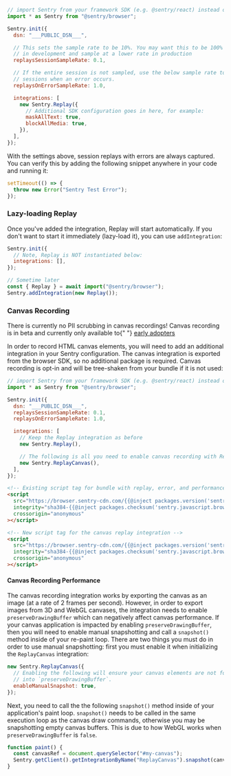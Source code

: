 ```javascript
// import Sentry from your framework SDK (e.g. @sentry/react) instead of @sentry/browser
import * as Sentry from "@sentry/browser";

Sentry.init({
  dsn: "___PUBLIC_DSN___",

  // This sets the sample rate to be 10%. You may want this to be 100% while
  // in development and sample at a lower rate in production
  replaysSessionSampleRate: 0.1,

  // If the entire session is not sampled, use the below sample rate to sample
  // sessions when an error occurs.
  replaysOnErrorSampleRate: 1.0,

  integrations: [
    new Sentry.Replay({
      // Additional SDK configuration goes in here, for example:
      maskAllText: true,
      blockAllMedia: true,
    }),
  ],
});
```

With the settings above, session replays with errors are always captured.
You can verify this by adding the following snippet anywhere in your code and running it:

```javascript
setTimeout(() => {
  throw new Error("Sentry Test Error");
});
```

### Lazy-loading Replay

Once you've added the integration, Replay will start automatically. If you don't want to start it immediately (lazy-load it), you can use `addIntegration`:

```javascript
Sentry.init({
  // Note, Replay is NOT instantiated below:
  integrations: [],
});

// Sometime later
const { Replay } = await import("@sentry/browser");
Sentry.addIntegration(new Replay());
```

### Canvas Recording

<Alert level="warning">
  There is currently no PII scrubbing in canvas recordings!
</Alert>

<Alert level="">
  Canvas recording is in beta and currently only available to{" "}
  <a href="/product/accounts/early-adopter-features/">early adopters</a>
</Alert>

In order to record HTML canvas elements, you will need to add an additional integration in your Sentry configuration. The canvas integration is exported from the browser SDK, so no additional package is required. Canvas recording is opt-in and will be tree-shaken from your bundle if it is not used:

```javascript
// import Sentry from your framework SDK (e.g. @sentry/react) instead of @sentry/browser
import * as Sentry from "@sentry/browser";

Sentry.init({
  dsn: "___PUBLIC_DSN___",
  replaysSessionSampleRate: 0.1,
  replaysOnErrorSampleRate: 1.0,

  integrations: [
    // Keep the Replay integration as before
    new Sentry.Replay(),

    // The following is all you need to enable canvas recording with Replay
    new Sentry.ReplayCanvas(),
  ],
});
```

```html {tabTitle: CDN}
<!-- Existing script tag for bundle with replay, error, and performance monitoring -->
<script
  src="https://browser.sentry-cdn.com/{{@inject packages.version('sentry.javascript.browser') }}/bundle.tracing.replay.min.js"
  integrity="sha384-{{@inject packages.checksum('sentry.javascript.browser', 'bundle.tracing.replay.min.js', 'sha384-base64') }}"
  crossorigin="anonymous"
></script>

<!-- New script tag for the canvas replay integration -->
<script
  src="https://browser.sentry-cdn.com/{{@inject packages.version('sentry.javascript.browser') }}/replay-canvas.min.js"
  integrity="sha384-{{@inject packages.checksum('sentry.javascript.browser', 'replay-canvas.min.js', 'sha384-base64') }}"
  crossorigin="anonymous"
></script>
```

#### Canvas Recording Performance

The canvas recording integration works by exporting the canvas as an image (at a rate of 2 frames per second). However, in order to export images from 3D and WebGL canvases, the integration needs to enable `preserveDrawingBuffer` which can negatively affect canvas performance. If your canvas application is impacted by enabling `preserveDrawingBuffer`, then you will need to enable manual snapshotting and call a `snapshot()` method inside of your re-paint loop. There are two things you must do in order to use manual snapshotting: first you must enable it when initializing the `ReplayCanvas` integration:

```javascript
new Sentry.ReplayCanvas({
  // Enabling the following will ensure your canvas elements are not forced
  // into `preserveDrawingBuffer`.
  enableManualSnapshot: true,
});
```

Next, you need to call the the following `snapshot()` method inside of your application's paint loop. `snapshot()` needs to be called in the same execution loop as the canvas draw commands, otherwise you may be snapshotting empty canvas buffers. This is due to how WebGL works when `preserveDrawingBuffer` is `false`.

```javascript
function paint() {
  const canvasRef = document.querySelector("#my-canvas");
  Sentry.getClient().getIntegrationByName("ReplayCanvas").snapshot(canvasRef);
}
```

